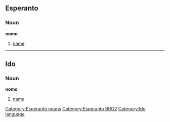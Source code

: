 ==Esperanto==
===Noun===
'''nomo'''

#[[name]]

[[Category:Esperanto nouns]]
[[Category:Esperanto BRO2]]

----
==Ido==
===Noun===
'''nomo'''

# [[name]]

[[Category:Ido language]]
{{eo-noun}}